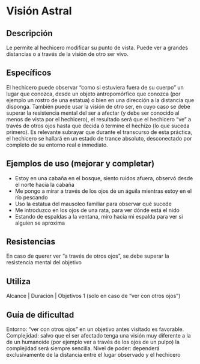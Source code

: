 # Visión Astral

## Descripción

Le permite al hechicero modificar su punto de vista. Puede ver a grandes distancias o a través de la visión de otro ser vivo.

## Específicos

El hechicero puede observar “como si estuviera fuera de su cuerpo” un lugar que conozca, desde un objeto antropomórfico que conozca (por ejemplo un rostro de una estatua) o bien en una dirección a la distancia que disponga. También puede usar la visión de otro ser, en cuyo caso se debe superar la resistencia mental del ser a afectar (y debe ser conocido al menos de vista por el hechicero), el resultado será que el hechicero “ve” a través de otros ojos hasta que decida ó termine el hechizo (lo que suceda primero). Es relevante subrayar que durante el transcurso de esta práctica, el hechicero se hallará en un estado de trance absoluto, desconectado por completo de su entorno real e inmediato.

## Ejemplos de uso (mejorar y completar)

- Estoy en una cabaña en el bosque, siento ruidos afuera, observó desde el norte hacia la cabaña
- Me pongo a mirar a través de los ojos de un águila mientras estoy en el río pescando
- Uso la estatua del mausoleo familiar para observar qué sucede
- Me introduzco en los ojos de una rata, para ver dónde está el nido
- Estando de espaldas a la ventana, miro hacia mi espalda para ver si alguien se aproxima

## Resistencias

En caso de querer ver “a través de otros ojos”, se debe superar la resistencia mental del objetivo

## Utiliza

Alcance | Duración | Objetivos 1 (solo en caso de “ver con otros ojos”)

## Guía de dificultad

Entorno: “ver con otros ojos” en un objetivo antes visitado es favorable. Complejidad: salvo que el ser afectado tenga una visión muy diferente a la de un humanoide (por ejemplo ver a través de los ojos de un pulpo) la complejidad será siempre sencilla. Nivel de poder: dependerá exclusivamente de la distancia entre el lugar observado y el hechicero
